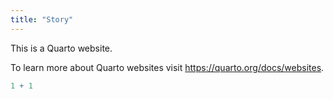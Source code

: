 ```yaml
---
title: "Story"
---
```


This is a Quarto website.

To learn more about Quarto websites visit <https://quarto.org/docs/websites>.

```r
1 + 1
```
